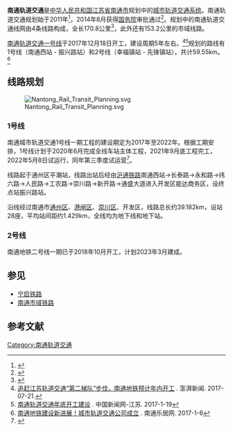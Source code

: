 {{noteTA
|G1 =Transport}}
{{JS Future infrastructure}}
{{future public transportation}}
{{Infobox public transit
|name=南通轨道交通
|image=南通轨道交通标志.jpeg
|locale={{PRC}}[[江苏省|江苏省]][[南通市|南通市]]
|service_type=[[城市軌道交通系統|城市軌道交通系統]]
|operation_note=
|system_length=324公里（远景规划）
|track_gauge={{standard gauge}}
|operator=
|key_person=
|website=
}}

'''南通轨道交通'''是[[中华人民共和国|中华人民共和国]][[江苏省|江苏省]][[南通市|南通市]]规划中的[[城市轨道交通系统|城市轨道交通系统]]。南通轨道交通规划始于2011年<ref>{{cite web|url=http://old.nantong.gov.cn/art/2011/12/27/art_23999_468.html|title=市政府办公室关于建立南通市城市轨道交通前期工作领导小组的通知|publisher=南通市政府|date=2011-12-27|accessdate=2014-08-19|deadurl=yes|archiveurl=https://web.archive.org/web/20140821021225/http://old.nantong.gov.cn/art/2011/12/27/art_23999_468.html|archivedate=2014-08-21}}</ref>，2014年8月获得[[中华人民共和国国务院|国务院]]审批通过<ref>{{cite web|url=http://js.people.com.cn/n/2014/0819/c360302-22039871.html|title=轨道交通规划获批复 江苏南通迎来地铁时代|publisher=人民网|date=2014-08-19|accessdate=2014-08-19|archive-date=2014-08-19|archive-url=https://web.archive.org/web/20140819233321/http://js.people.com.cn/n/2014/0819/c360302-22039871.html|dead-url=no}}</ref>。规划中的南通轨道交通线网由4条线路构成，全长170.8公里<ref>{{cite web|url=http://www.zgnt.net/content/2013-04/19/content_2186528.htm|title=《南通市城市轨道交通建设规划（2014－2018年）》通过专家评估|publisher=南通网|date=2013-04-19|accessdate=2014-08-19|archive-url=https://web.archive.org/web/20140819234054/http://www.zgnt.net/content/2013-04/19/content_2186528.htm|archive-date=2014-08-19|dead-url=yes}}</ref>，此外还有153.2公里的市域线路。

[[南通地铁一号线|南通轨道交通一号线]]于2017年12月18日开工，建设周期5年左右。<ref>[http://www.thepaper.cn/newsDetail_forward_1738469 追赶江苏轨道交通“第二梯队”步伐，南通地铁预计年内开工] {{Wayback|url=http://www.thepaper.cn/newsDetail_forward_1738469 |date=20170803171109 }}. 澎湃新闻. 2017-07-21.</ref><ref>[http://www.js.chinanews.com/news/2017/0119/167420.html 南通轨道交通年底开工建设] {{Wayback|url=http://www.js.chinanews.com/news/2017/0119/167420.html |date=20170224212702 }}. 中国新闻网-江苏. 2017-1-19</ref>规划的路线有1号线（南通西站 - 振兴路站）和2号线（幸福镇站 - 先锋镇站），共计59.55km。<ref>[http://nt.leju.com/news/2017-01-06/07166222769029720109478.shtml 南通地铁建设新进展！城市轨道交通公司成立] {{Wayback|url=http://nt.leju.com/news/2017-01-06/07166222769029720109478.shtml |date=20170224220337 }}. 南通乐居网. 2017-1-6</ref>

==线路规划==
[[File:Nantong_Rail_Transit_Planning.svg|thumb]]
===1号线===
{{主|南通轨道交通1号线}}
南通城市轨道交通1号线一期工程的建设期定为2017年至2022年。根据工期安排，1号线计划于2020年6月完成全线车站主体工程，2021年9月底工程完工，2022年5月8日试运行，同年第三季度试运营<ref>{{cite web|url=http://www.zgnt.net/content/2022-01/20/content_3073606.htm|title=南通轨交为乘客提供精细化出行服务|quote=南通轨道交通1号线将于2022年三季度投入试运营|access-date=2022-02-16|archive-date=2022-01-21|archive-url=https://web.archive.org/web/20220121045527/http://www.zgnt.net/content/2022-01/20/content_3073606.htm|dead-url=no}}</ref>。

线路起于通州区平潮站，线路出站后经由[[沪通铁路|沪通铁路]]南通西站→长泰路→永和路→纬六路→人民路→工农路→崇川路→新开路→通盛大道进入开发区能达商务区，设终点站振兴路站。

沿线经过南通市[[通州区_(南通市)|通州区]]、[[港闸区|港闸区]]、[[崇川区|崇川区]]、开发区，线路总长约39.182km，设站28座，平均站间距约1.429km，全线均为地下线和地下站。

===2号线===
{{主|南通轨道交通2号线}}
南通地铁二号线一期已于2018年10月开工，计划2023年3月建成。

==参见==
*[[宁启铁路|宁启铁路]]
*[[南通市域铁路|南通市域铁路]]

==参考文献==
{{reflist}}

{{江苏铁路}}{{中华人民共和国城市轨道交通}}

[[Category:南通轨道交通|Category:南通轨道交通]]